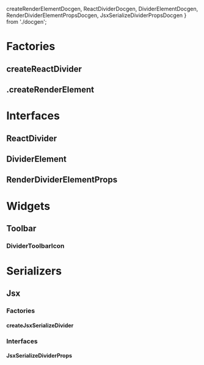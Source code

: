   createRenderElementDocgen,
  ReactDividerDocgen,
  DividerElementDocgen,
  RenderDividerElementPropsDocgen,
  JsxSerializeDividerPropsDocgen
} from './docgen';

<Meta title="Elements/Divider/Docs" />

# Factories

## createReactDivider

<ArgsTable of={createReactDivider} />

## .createRenderElement

<ArgsTable of={createRenderElementDocgen} />

# Interfaces

## ReactDivider

<ArgsTable of={ReactDividerDocgen} />

## DividerElement

<ArgsTable of={DividerElementDocgen} />

## RenderDividerElementProps

<ArgsTable of={RenderDividerElementPropsDocgen} />

# Widgets

## Toolbar

### DividerToolbarIcon

<ArgsTable of={DividerToolbarIcon} />

# Serializers

## Jsx

### Factories

#### createJsxSerializeDivider

<ArgsTable of={createJsxSerializeDivider} />

### Interfaces

#### JsxSerializeDividerProps

<ArgsTable of={JsxSerializeDividerPropsDocgen} />

